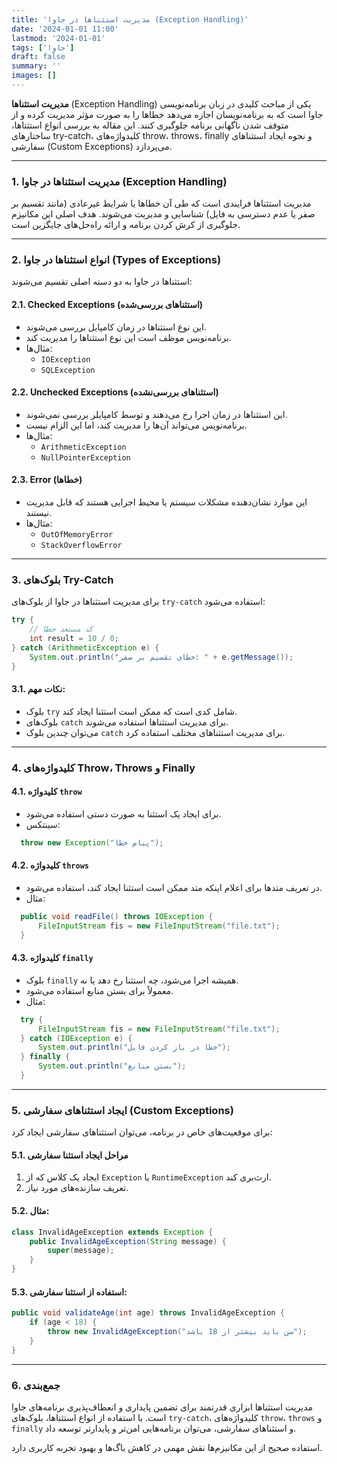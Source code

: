 ```yaml
---
title: 'مدیریت استثناها در جاوا (Exception Handling)'
date: '2024-01-01 11:00'
lastmod: '2024-01-01'
tags: ['جاوا']
draft: false
summary: ''
images: []
---
```


**مدیریت استثناها** (Exception Handling) یکی از مباحث کلیدی در زبان برنامه‌نویسی جاوا است که به برنامه‌نویسان اجازه می‌دهد خطاها را به صورت مؤثر مدیریت کرده و از متوقف شدن ناگهانی برنامه جلوگیری کنند. این مقاله به بررسی انواع استثناها، ساختارهای try-catch، کلیدواژه‌های throw، throws، finally و نحوه ایجاد استثناهای سفارشی (Custom Exceptions) می‌پردازد.

---

### **1. مدیریت استثناها در جاوا (Exception Handling)**

مدیریت استثناها فرایندی است که طی آن خطاها یا شرایط غیرعادی (مانند تقسیم بر صفر یا عدم دسترسی به فایل) شناسایی و مدیریت می‌شوند. هدف اصلی این مکانیزم جلوگیری از کرش کردن برنامه و ارائه راه‌حل‌های جایگزین است.

---

### **2. انواع استثناها در جاوا (Types of Exceptions)**

استثناها در جاوا به دو دسته اصلی تقسیم می‌شوند:

#### 2.1. **Checked Exceptions (استثناهای بررسی‌شده)**

- این نوع استثناها در زمان کامپایل بررسی می‌شوند.
- برنامه‌نویس موظف است این نوع استثناها را مدیریت کند.
- مثال‌ها:
  - `IOException`
  - `SQLException`

#### 2.2. **Unchecked Exceptions (استثناهای بررسی‌نشده)**

- این استثناها در زمان اجرا رخ می‌دهند و توسط کامپایلر بررسی نمی‌شوند.
- برنامه‌نویس می‌تواند آن‌ها را مدیریت کند، اما این الزام نیست.
- مثال‌ها:
  - `ArithmeticException`
  - `NullPointerException`

#### 2.3. **Error (خطاها)**

- این موارد نشان‌دهنده مشکلات سیستم یا محیط اجرایی هستند که قابل مدیریت نیستند.
- مثال‌ها:
  - `OutOfMemoryError`
  - `StackOverflowError`

---

### **3. بلوک‌های Try-Catch**

برای مدیریت استثناها در جاوا از بلوک‌های `try-catch` استفاده می‌شود:

```java
try {
    // کد مستعد خطا
    int result = 10 / 0;
} catch (ArithmeticException e) {
    System.out.println("خطای تقسیم بر صفر: " + e.getMessage());
}
```

#### 3.1. **نکات مهم:**

- بلوک `try` شامل کدی است که ممکن است استثنا ایجاد کند.
- بلوک‌های `catch` برای مدیریت استثناها استفاده می‌شوند.
- می‌توان چندین بلوک `catch` برای مدیریت استثناهای مختلف استفاده کرد.

---

### **4. کلیدواژه‌های Throw، Throws و Finally**

#### 4.1. **کلیدواژه `throw`**

- برای ایجاد یک استثنا به صورت دستی استفاده می‌شود.
- سینتکس:

```java
  throw new Exception("پیام خطا");
```

#### 4.2. **کلیدواژه `throws`**

- در تعریف متدها برای اعلام اینکه متد ممکن است استثنا ایجاد کند، استفاده می‌شود.
- مثال:

```java
  public void readFile() throws IOException {
      FileInputStream fis = new FileInputStream("file.txt");
  }
```

#### 4.3. **کلیدواژه `finally`**

- بلوک `finally` همیشه اجرا می‌شود، چه استثنا رخ دهد یا نه.
- معمولاً برای بستن منابع استفاده می‌شود.
- مثال:

```java
  try {
      FileInputStream fis = new FileInputStream("file.txt");
  } catch (IOException e) {
      System.out.println("خطا در باز کردن فایل");
  } finally {
      System.out.println("بستن منابع");
  }
```

---

### **5. ایجاد استثناهای سفارشی (Custom Exceptions)**

برای موقعیت‌های خاص در برنامه، می‌توان استثناهای سفارشی ایجاد کرد:

#### 5.1. **مراحل ایجاد استثنا سفارشی**

1. ایجاد یک کلاس که از `Exception` یا `RuntimeException` ارث‌بری کند.
2. تعریف سازنده‌های مورد نیاز.

#### 5.2. **مثال:**

```java
class InvalidAgeException extends Exception {
    public InvalidAgeException(String message) {
        super(message);
    }
}
```

#### 5.3. **استفاده از استثنا سفارشی:**

```java
public void validateAge(int age) throws InvalidAgeException {
    if (age < 18) {
        throw new InvalidAgeException("سن باید بیشتر از 18 باشد");
    }
}
```

---

### **6. جمع‌بندی**

مدیریت استثناها ابزاری قدرتمند برای تضمین پایداری و انعطاف‌پذیری برنامه‌های جاوا است. با استفاده از انواع استثناها، بلوک‌های `try-catch`، کلیدواژه‌های `throw`، `throws` و `finally` و استثناهای سفارشی، می‌توان برنامه‌هایی امن‌تر و پایدارتر توسعه داد.

استفاده صحیح از این مکانیزم‌ها نقش مهمی در کاهش باگ‌ها و بهبود تجربه کاربری دارد.
